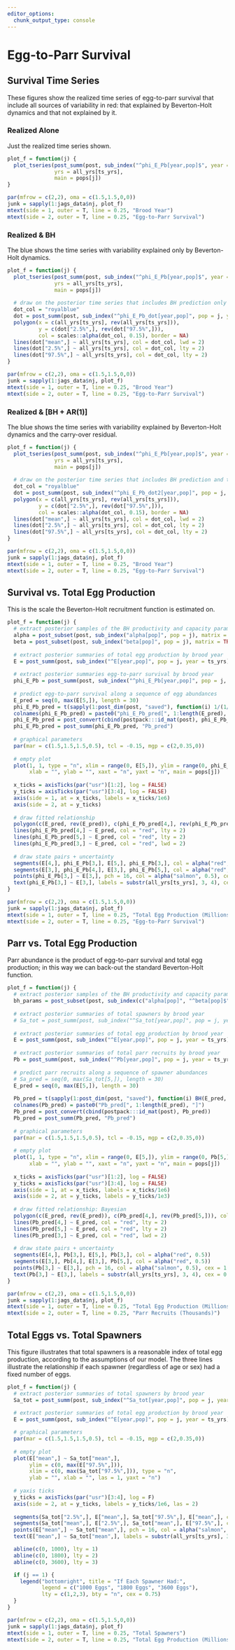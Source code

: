 ```yaml
---
editor_options: 
  chunk_output_type: console
---
```


# Egg-to-Parr Survival {.tabset .tabset-pills}

## Survival Time Series {.tabset .tabset-pills}

These figures show the realized time series of egg-to-parr survival that include all sources of variability in red: that explained by Beverton-Holt dynamics and that not explained by it.

### Realized Alone

Just the realized time series shown.

```r
plot_f = function(j) {
  plot_tseries(post_summ(post, sub_index("^phi_E_Pb[year,pop]$", year = ts_yrs, pop = j)),
               yrs = all_yrs[ts_yrs],
               main = pops[j])
}

par(mfrow = c(2,2), oma = c(1.5,1.5,0,0))
junk = sapply(1:jags_data$nj, plot_f)
mtext(side = 1, outer = T, line = 0.25, "Brood Year")
mtext(side = 2, outer = T, line = 0.25, "Egg-to-Parr Survival")
```

### Realized & BH

The blue shows the time series with variability explained only by Beverton-Holt dynamics.

```r
plot_f = function(j) {
  plot_tseries(post_summ(post, sub_index("^phi_E_Pb[year,pop]$", year = ts_yrs, pop = j)),
               yrs = all_yrs[ts_yrs],
               main = pops[j])
  
  # draw on the posterior time series that includes BH prediction only
  dot_col = "royalblue"
  dot = post_summ(post, sub_index("^phi_E_Pb_dot[year,pop]", pop = j, year = ts_yrs))
  polygon(x = c(all_yrs[ts_yrs], rev(all_yrs[ts_yrs])),
          y = c(dot["2.5%",], rev(dot["97.5%",])),
          col = scales::alpha(dot_col, 0.15), border = NA)
  lines(dot["mean",] ~ all_yrs[ts_yrs], col = dot_col, lwd = 2)
  lines(dot["2.5%",] ~ all_yrs[ts_yrs], col = dot_col, lty = 2)
  lines(dot["97.5%",] ~ all_yrs[ts_yrs], col = dot_col, lty = 2)
}

par(mfrow = c(2,2), oma = c(1.5,1.5,0,0))
junk = sapply(1:jags_data$nj, plot_f)
mtext(side = 1, outer = T, line = 0.25, "Brood Year")
mtext(side = 2, outer = T, line = 0.25, "Egg-to-Parr Survival")
```

### Realized & [BH + AR(1)]

The blue shows the time series with variability explained by Beverton-Holt dynamics and the carry-over residual.

```r
plot_f = function(j) {
  plot_tseries(post_summ(post, sub_index("^phi_E_Pb[year,pop]$", year = ts_yrs, pop = j)),
               yrs = all_yrs[ts_yrs],
               main = pops[j])
  
  # draw on the posterior time series that includes BH prediction and the carry over residual from last year
  dot_col = "royalblue"
  dot = post_summ(post, sub_index("^phi_E_Pb_dot2[year,pop]", pop = j, year = ts_yrs))
  polygon(x = c(all_yrs[ts_yrs], rev(all_yrs[ts_yrs])),
          y = c(dot["2.5%",], rev(dot["97.5%",])),
          col = scales::alpha(dot_col, 0.15), border = NA)
  lines(dot["mean",] ~ all_yrs[ts_yrs], col = dot_col, lwd = 2)
  lines(dot["2.5%",] ~ all_yrs[ts_yrs], col = dot_col, lty = 2)
  lines(dot["97.5%",] ~ all_yrs[ts_yrs], col = dot_col, lty = 2)
}

par(mfrow = c(2,2), oma = c(1.5,1.5,0,0))
junk = sapply(1:jags_data$nj, plot_f)
mtext(side = 1, outer = T, line = 0.25, "Brood Year")
mtext(side = 2, outer = T, line = 0.25, "Egg-to-Parr Survival")
```

## Survival vs. Total Egg Production

This is the scale the Beverton-Holt recruitment function is estimated on.

```r
plot_f = function(j) {
  # extract posterior samples of the BH productivity and capacity parameters
  alpha = post_subset(post, sub_index("alpha[pop]", pop = j), matrix = TRUE)
  beta = post_subset(post, sub_index("beta[pop]", pop = j), matrix = TRUE)
  
  # extract posterior summaries of total egg production by brood year
  E = post_summ(post, sub_index("^E[year,pop]", pop = j, year = ts_yrs))
  
  # extract posterior summaries egg-to-parr survival by brood year
  phi_E_Pb = post_summ(post, sub_index("^phi_E_Pb[year,pop]", pop = j, year = ts_yrs))
  
  # predict egg-to-parr survival along a sequence of egg abundances
  E_pred = seq(0, max(E[5,]), length = 30)
  phi_E_Pb_pred = t(sapply(1:post_dim(post, "saved"), function(i) 1/(1/alpha[i,] + E_pred/beta[i,])))
  colnames(phi_E_Pb_pred) = paste0("phi_E_Pb_pred[", 1:length(E_pred), "]")
  phi_E_Pb_pred = post_convert(cbind(postpack:::id_mat(post), phi_E_Pb_pred))
  phi_E_Pb_pred = post_summ(phi_E_Pb_pred, "Pb_pred")
  
  # graphical parameters
  par(mar = c(1.5,1.5,1.5,0.5), tcl = -0.15, mgp = c(2,0.35,0))
  
  # empty plot
  plot(1, 1, type = "n", xlim = range(0, E[5,]), ylim = range(0, phi_E_Pb[5,], phi_E_Pb_pred[5,]),
       xlab = "", ylab = "", xaxt = "n", yaxt = "n", main = pops[j])
  
  x_ticks = axisTicks(par("usr")[1:2], log = FALSE)
  y_ticks = axisTicks(par("usr")[3:4], log = FALSE)
  axis(side = 1, at = x_ticks, labels = x_ticks/1e6)
  axis(side = 2, at = y_ticks)
  
  # draw fitted relationship
  polygon(c(E_pred, rev(E_pred)), c(phi_E_Pb_pred[4,], rev(phi_E_Pb_pred[5,])), col = alpha("salmon", 0.5), border = NA)
  lines(phi_E_Pb_pred[4,] ~ E_pred, col = "red", lty = 2)
  lines(phi_E_Pb_pred[5,] ~ E_pred, col = "red", lty = 2)
  lines(phi_E_Pb_pred[3,] ~ E_pred, col = "red", lwd = 2)
  
  # draw state pairs + uncertainty
  segments(E[4,], phi_E_Pb[3,], E[5,], phi_E_Pb[3,], col = alpha("red", 0.5))
  segments(E[3,], phi_E_Pb[4,], E[3,], phi_E_Pb[5,], col = alpha("red", 0.5))
  points(phi_E_Pb[3,] ~ E[3,], pch = 16, col = alpha("salmon", 0.5), cex = 1.8)
  text(phi_E_Pb[3,] ~ E[3,], labels = substr(all_yrs[ts_yrs], 3, 4), cex = 0.65, col = "black")
}

par(mfrow = c(2,2), oma = c(1.5,1.5,0,0))
junk = sapply(1:jags_data$nj, plot_f)
mtext(side = 1, outer = T, line = 0.25, "Total Egg Production (Millions)")
mtext(side = 2, outer = T, line = 0.25, "Egg-to-Parr Survival")
```

## Parr vs. Total Egg Production

Parr abundance is the product of egg-to-parr survival and total egg production; in this way we can back-out the standard Beverton-Holt function.

```r
plot_f = function(j) {
  # extract posterior samples of the BH productivity and capacity parameters
  bh_params = post_subset(post, sub_index(c("alpha[pop]", "^beta[pop]$"), pop = j), matrix = TRUE)
  
  # extract posterior summaries of total spawners by brood year
  # Sa_tot = post_summ(post, sub_index("^Sa_tot[year,pop]", pop = j, year = ts_yrs))
  
  # extract posterior summaries of total egg production by brood year
  E = post_summ(post, sub_index("^E[year,pop]", pop = j, year = ts_yrs))
  
  # extract posterior summaries of total parr recruits by brood year
  Pb = post_summ(post, sub_index("^Pb[year,pop]", pop = j, year = ts_yrs))
  
  # predict parr recruits along a sequence of spawner abundances
  # Sa_pred = seq(0, max(Sa_tot[5,]), length = 30)
  E_pred = seq(0, max(E[5,]), length = 30)
  
  Pb_pred = t(sapply(1:post_dim(post, "saved"), function(i) BH(E_pred, bh_params[i,1], bh_params[i,2])))
  colnames(Pb_pred) = paste0("Pb_pred[", 1:length(E_pred), "]")
  Pb_pred = post_convert(cbind(postpack:::id_mat(post), Pb_pred))
  Pb_pred = post_summ(Pb_pred, "Pb_pred")
  
  # graphical parameters
  par(mar = c(1.5,1.5,1.5,0.5), tcl = -0.15, mgp = c(2,0.35,0))
  
  # empty plot
  plot(1, 1, type = "n", xlim = range(0, E[5,]), ylim = range(0, Pb[5,], Pb_pred[5,]),
       xlab = "", ylab = "", xaxt = "n", yaxt = "n", main = pops[j])
  
  x_ticks = axisTicks(par("usr")[1:2], log = FALSE)
  y_ticks = axisTicks(par("usr")[3:4], log = FALSE)
  axis(side = 1, at = x_ticks, labels = x_ticks/1e6)
  axis(side = 2, at = y_ticks, labels = y_ticks/1e3)
  
  # draw fitted relationship: Bayesian
  polygon(c(E_pred, rev(E_pred)), c(Pb_pred[4,], rev(Pb_pred[5,])), col = alpha("salmon", 0.5), border = NA)
  lines(Pb_pred[4,] ~ E_pred, col = "red", lty = 2)
  lines(Pb_pred[5,] ~ E_pred, col = "red", lty = 2)
  lines(Pb_pred[3,] ~ E_pred, col = "red", lwd = 2)
  
  # draw state pairs + uncertainty
  segments(E[4,], Pb[3,], E[5,], Pb[3,], col = alpha("red", 0.5))
  segments(E[3,], Pb[4,], E[3,], Pb[5,], col = alpha("red", 0.5))
  points(Pb[3,] ~ E[3,], pch = 16, col = alpha("salmon", 0.5), cex = 1.8)
  text(Pb[3,] ~ E[3,], labels = substr(all_yrs[ts_yrs], 3, 4), cex = 0.65, col = "black")
}

par(mfrow = c(2,2), oma = c(1.5,1.5,0,0))
junk = sapply(1:jags_data$nj, plot_f)
mtext(side = 1, outer = T, line = 0.25, "Total Egg Production (Millions)")
mtext(side = 2, outer = T, line = 0.25, "Parr Recruits (Thousands)")
```

## Total Eggs vs. Total Spawners

This figure illustrates that total spawners is a reasonable index of total egg production, according to the assumptions of our model. The three lines illustrate the relationship if each spawner (regardless of age or sex) had a fixed number of eggs.

```r
plot_f = function(j) {
  # extract posterior summaries of total spawners by brood year
  Sa_tot = post_summ(post, sub_index("^Sa_tot[year,pop]", pop = j, year = ts_yrs))
  
  # extract posterior summaries of total egg production by brood year
  E = post_summ(post, sub_index("^E[year,pop]", pop = j, year = ts_yrs))

  # graphical parameters
  par(mar = c(1.5,1.5,1.5,0.5), tcl = -0.15, mgp = c(2,0.35,0))
  
  # empty plot
  plot(E["mean",] ~ Sa_tot["mean",],
       ylim = c(0, max(E["97.5%",])),
       xlim = c(0, max(Sa_tot["97.5%",])), type = "n",
       ylab = "", xlab = "", las = 1, yaxt = "n")
  
  # yaxis ticks
  y_ticks = axisTicks(par("usr")[3:4], log = F)
  axis(side = 2, at = y_ticks, labels = y_ticks/1e6, las = 2)
  
  segments(Sa_tot["2.5%",], E["mean",], Sa_tot["97.5%",], E["mean",], col = alpha("red", 0.5))
  segments(Sa_tot["mean",], E["2.5%",], Sa_tot["mean",], E["97.5%",], col = alpha("red", 0.5))
  points(E["mean",] ~ Sa_tot["mean",], pch = 16, col = alpha("salmon", 0.5), cex = 1.8)
  text(E["mean",] ~ Sa_tot["mean",], labels = substr(all_yrs[ts_yrs], 3, 4), cex = 0.65, col = "black")

  abline(c(0, 1000), lty = 1)
  abline(c(0, 1800), lty = 2)
  abline(c(0, 3600), lty = 3)

  if (j == 1) {
    legend("bottomright", title = "If Each Spawner Had:",
           legend = c("1000 Eggs", "1800 Eggs", "3600 Eggs"),
           lty = c(1,2,3), bty = "n", cex = 0.75)
  }
}

par(mfrow = c(2,2), oma = c(1.5,1.5,0,0))
junk = sapply(1:jags_data$nj, plot_f)
mtext(side = 1, outer = T, line = 0.25, "Total Spawners")
mtext(side = 2, outer = T, line = 0.25, "Total Egg Production (Millions)")
```
